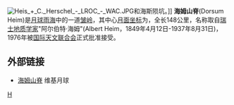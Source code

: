 [[Image:Heis_+_C._Herschel_-_LROC_-_WAC.JPG|thumb]]和海斯陨坑。]]
'''海姆山脊'''(Dorsum Heim)是[[月球|月球]][[雨海|雨海]]中的一道[[皱岭|皱岭]]，其中心[[月面坐标|月面坐标]]为{{Lunar coords and quad cat|32.0|N|29.8|W|globe:Moon}}，全长148公里，名称取自[[瑞士|瑞士]][[地质学家|地质学家]]"阿尔伯特·海姆"(Albert Heim，1849年4月12日-1937年8月31日)，1976年被[[国际天文联合会|国际天文联合会]]正式批准接受。

==外部链接==
* [http://the-moon.wikispaces.com/Dorsum+Heim 海姆山脊] {{Wayback|url=http://the-moon.wikispaces.com/Dorsum+Heim |date=20180530152616 }} 维基月球

{{moon-stub}}
[[Category:月球山脊|H]]